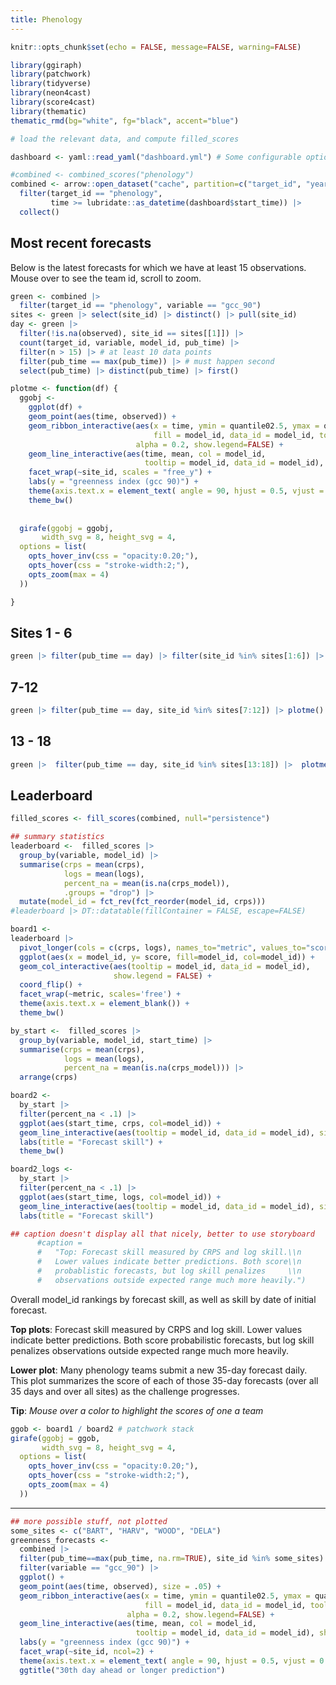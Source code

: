 ```yaml
---
title: Phenology 
---
```


```r
knitr::opts_chunk$set(echo = FALSE, message=FALSE, warning=FALSE)
```

```r
library(ggiraph)
library(patchwork)
library(tidyverse)
library(neon4cast)
library(score4cast)
library(thematic)
thematic_rmd(bg="white", fg="black", accent="blue")

```

```r
# load the relevant data, and compute filled_scores

dashboard <- yaml::read_yaml("dashboard.yml") # Some configurable options

#combined <- combined_scores("phenology")
combined <- arrow::open_dataset("cache", partition=c("target_id", "year")) |>
  filter(target_id == "phenology",
         time >= lubridate::as_datetime(dashboard$start_time)) |>
  collect()
```

## Most recent forecasts

Below is the latest forecasts for which we have at least 15 observations. Mouse over to see the team id, scroll to zoom.

```r
green <- combined |>
  filter(target_id == "phenology", variable == "gcc_90") 
sites <- green |> select(site_id) |> distinct() |> pull(site_id)
day <- green |>
  filter(!is.na(observed), site_id == sites[[1]]) |>
  count(target_id, variable, model_id, pub_time) |>
  filter(n > 15) |> # at least 10 data points
  filter(pub_time == max(pub_time)) |> # must happen second
  select(pub_time) |> distinct(pub_time) |> first()
```

```r

plotme <- function(df) {
  ggobj <- 
    ggplot(df) +
    geom_point(aes(time, observed)) + 
    geom_ribbon_interactive(aes(x = time, ymin = quantile02.5, ymax = quantile97.5,
                                fill = model_id, data_id = model_id, tooltip = model_id),
                            alpha = 0.2, show.legend=FALSE) +
    geom_line_interactive(aes(time, mean, col = model_id, 
                              tooltip = model_id, data_id = model_id), show.legend=FALSE) +
    facet_wrap(~site_id, scales = "free_y") +
    labs(y = "greenness index (gcc 90)") +
    theme(axis.text.x = element_text( angle = 90, hjust = 0.5, vjust = 0.5)) + 
    theme_bw()
    
  
  girafe(ggobj = ggobj,
       width_svg = 8, height_svg = 4,
  options = list(
    opts_hover_inv(css = "opacity:0.20;"),
    opts_hover(css = "stroke-width:2;"),
    opts_zoom(max = 4)
  ))

}
```


::: {.panel-tabset}

## Sites 1 - 6

```r
green |> filter(pub_time == day) |> filter(site_id %in% sites[1:6]) |> plotme()
```

## 7-12

```r
green |> filter(pub_time == day, site_id %in% sites[7:12]) |> plotme()
```

## 13 - 18

```r
green |>  filter(pub_time == day, site_id %in% sites[13:18]) |>  plotme()
```

:::


## Leaderboard

```r
filled_scores <- fill_scores(combined, null="persistence")
```


```r
## summary statistics
leaderboard <-  filled_scores |> 
  group_by(variable, model_id) |>
  summarise(crps = mean(crps),
            logs = mean(logs),
            percent_na = mean(is.na(crps_model)),
            .groups = "drop") |> 
  mutate(model_id = fct_rev(fct_reorder(model_id, crps)))
#leaderboard |> DT::datatable(fillContainer = FALSE, escape=FALSE)
```

<!-- Heading 1: navbar -->

```r
board1 <- 
leaderboard |>
  pivot_longer(cols = c(crps, logs), names_to="metric", values_to="score") |>
  ggplot(aes(x = model_id, y= score, fill=model_id, col=model_id)) + 
  geom_col_interactive(aes(tooltip = model_id, data_id = model_id),
                       show.legend = FALSE) + 
  coord_flip() +
  facet_wrap(~metric, scales='free') + 
  theme(axis.text.x = element_blank()) +
  theme_bw()
```

```r

by_start <-  filled_scores |> 
  group_by(variable, model_id, start_time) |>
  summarise(crps = mean(crps),
            logs = mean(logs),
            percent_na = mean(is.na(crps_model))) |> 
  arrange(crps)

board2 <- 
  by_start |> 
  filter(percent_na < .1) |>
  ggplot(aes(start_time, crps, col=model_id)) + 
  geom_line_interactive(aes(tooltip = model_id, data_id = model_id), size=1, show.legend = FALSE)  +
  labs(title = "Forecast skill") +
  theme_bw()

board2_logs <- 
  by_start |> 
  filter(percent_na < .1) |>
  ggplot(aes(start_time, logs, col=model_id)) + 
  geom_line_interactive(aes(tooltip = model_id, data_id = model_id), size=1, show.legend = FALSE)  +
  labs(title = "Forecast skill")

## caption doesn't display all that nicely, better to use storyboard
      #caption = 
      #   "Top: Forecast skill measured by CRPS and log skill.\\n
      #   Lower values indicate better predictions. Both score\\n
      #   probablistic forecasts, but log skill penalizes     \\n
      #   observations outside expected range much more heavily.")
```


Overall model_id rankings by forecast skill, as well as skill by date of initial forecast.

**Top plots**: Forecast skill measured by CRPS and log skill. Lower values indicate better predictions. Both score probabilistic forecasts, but log skill penalizes observations outside expected range much more heavily.

**Lower plot**: Many phenology teams submit a new 35-day forecast daily. This plot summarizes the score of each of those 35-day forecasts (over all 35 days and over all sites) as the challenge progresses. 

**Tip**: *Mouse over a color to highlight the scores of one a team*



```r
ggob <- board1 / board2 # patchwork stack
girafe(ggobj = ggob,
       width_svg = 8, height_svg = 4,
  options = list(
    opts_hover_inv(css = "opacity:0.20;"),
    opts_hover(css = "stroke-width:2;"),
    opts_zoom(max = 4)
  ))
```





------------------------------------------------------------------------

```r
## more possible stuff, not plotted
some_sites <- c("BART", "HARV", "WOOD", "DELA")
greenness_forecasts <-
  combined |>
  filter(pub_time==max(pub_time, na.rm=TRUE), site_id %in% some_sites) |>
  filter(variable == "gcc_90") |> 
  ggplot() +
  geom_point(aes(time, observed), size = .05) + 
  geom_ribbon_interactive(aes(x = time, ymin = quantile02.5, ymax = quantile97.5,
                              fill = model_id, data_id = model_id, tooltip = model_id),
                          alpha = 0.2, show.legend=FALSE) +
  geom_line_interactive(aes(time, mean, col = model_id, 
                            tooltip = model_id, data_id = model_id), show.legend=FALSE) +
  labs(y = "greenness index (gcc 90)") +
  facet_wrap(~site_id, ncol=2) + 
  theme(axis.text.x = element_text( angle = 90, hjust = 0.5, vjust = 0.5)) +
  ggtitle("30th day ahead or longer prediction") 
```
